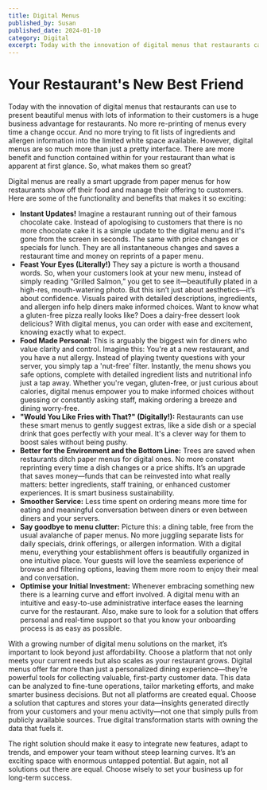 ```yaml
---
title: Digital Menus
published_by: Susan
published_date: 2024-01-10
category: Digital
excerpt: Today with the innovation of digital menus that restaurants can use to present beautiful menus with lots of information to their customers is a huge business advantage for restaurants.
---
```


# Your Restaurant's New Best Friend

Today with the innovation of digital menus that restaurants can use to present beautiful menus with lots of information to their customers is a huge business advantage for restaurants. No more re-printing of menus every time a change occur. And no more trying to fit lists of ingredients and allergen information into the limited white space available. However, digital menus are so much more than just a pretty interface. There are more benefit and function contained within for your restaurant than what is apparent at first glance. So, what makes them so great?

Digital menus are really a smart upgrade from paper menus for how restaurants show off their food and manage their offering to customers. Here are some of the functionality and benefits that makes it so exciting:

- **Instant Updates!** Imagine a restaurant running out of their famous chocolate cake. Instead of apologising to customers that there is no more chocolate cake it is a simple update to the digital menu and it's gone from the screen in seconds. The same with price changes or specials for lunch. They are all instantaneous changes and saves a restaurant time and money on reprints of a paper menu.
- **Feast Your Eyes (Literally!)** They say a picture is worth a thousand words. So, when your customers look at your new menu, instead of simply reading “Grilled Salmon,” you get to see it—beautifully plated in a high-res, mouth-watering photo. But this isn’t just about aesthetics—it’s about confidence. Visuals paired with detailed descriptions, ingredients, and allergen info help diners make informed choices. Want to know what a gluten-free pizza really looks like? Does a dairy-free dessert look delicious? With digital menus, you can order with ease and excitement, knowing exactly what to expect.
- **Food Made Personal:** This is arguably the biggest win for diners who value clarity and control. Imagine this: You're at a new restaurant, and you have a nut allergy. Instead of playing twenty questions with your server, you simply tap a 'nut-free' filter. Instantly, the menu shows you safe options, complete with detailed ingredient lists and nutritional info just a tap away. Whether you're vegan, gluten-free, or just curious about calories, digital menus empower you to make informed choices without guessing or constantly asking staff, making ordering a breeze and dining worry-free.
- **"Would You Like Fries with That?" (Digitally!):** Restaurants can use these smart menus to gently suggest extras, like a side dish or a special drink that goes perfectly with your meal. It's a clever way for them to boost sales without being pushy.
- **Better for the Environment and the Bottom Line:** Trees are saved when restaurants ditch paper menus for digital ones. No more constant reprinting every time a dish changes or a price shifts. It’s an upgrade that saves money—funds that can be reinvested into what really matters: better ingredients, staff training, or enhanced customer experiences. It is smart business sustainability.
- **Smoother Service:** Less time spent on ordering means more time for eating and meaningful conversation between diners or even between diners and your servers.
- **Say goodbye to menu clutter:** Picture this: a dining table, free from the usual avalanche of paper menus. No more juggling separate lists for daily specials, drink offerings, or allergen information. With a digital menu, everything your establishment offers is beautifully organized in one intuitive place. Your guests will love the seamless experience of browse and filtering options, leaving them more room to enjoy their meal and conversation.
- **Optimise your Initial Investment:** Whenever embracing something new there is a learning curve and effort involved. A digital menu with an intuitive and easy-to-use administrative interface eases the learning curve for the restaurant. Also, make sure to look for a solution that offers personal and real-time support so that you know your onboarding process is as easy as possible.

With a growing number of digital menu solutions on the market, it’s important to look beyond just affordability. Choose a platform that not only meets your current needs but also scales as your restaurant grows. Digital menus offer far more than just a personalized dining experience—they’re powerful tools for collecting valuable, first-party customer data. This data can be analyzed to fine-tune operations, tailor marketing efforts, and make smarter business decisions. But not all platforms are created equal. Choose a solution that captures and stores your data—insights generated directly from your customers and your menu activity—not one that simply pulls from publicly available sources. True digital transformation starts with owning the data that fuels it.

The right solution should make it easy to integrate new features, adapt to trends, and empower your team without steep learning curves. It’s an exciting space with enormous untapped potential. But again, not all solutions out there are equal. Choose wisely to set your business up for long-term success.
